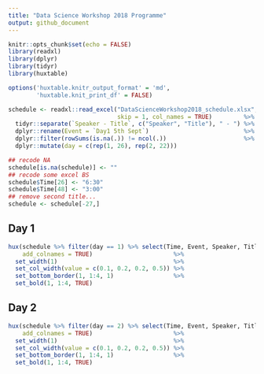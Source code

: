 ```yaml
---
title: "Data Science Workshop 2018 Programme"
output: github_document
---
```


```r
knitr::opts_chunk$set(echo = FALSE)
library(readxl)
library(dplyr)
library(tidyr)
library(huxtable)

options('huxtable.knitr_output_format' = 'md',
        'huxtable.knit_print_df' = FALSE)

schedule <- readxl::read_excel("DataScienceWorkshop2018_schedule.xlsx",
                               skip = 1, col_names = TRUE)         %>%
  tidyr::separate(`Speaker - Title`, c("Speaker", "Title"), " - ") %>% ## separate speaker and talk title
  dplyr::rename(Event = `Day1 5th Sept`)                           %>% ## rename column
  dplyr::filter(rowSums(is.na(.)) != ncol(.))                      %>% ## remove empty rows
  dplyr::mutate(day = c(rep(1, 26), rep(2, 22)))                       ## add day for simple subsetting

## recode NA
schedule[is.na(schedule)] <- ""
## recode some excel BS
schedule$Time[26] <- "6:30"
schedule$Time[48] <- "3:00"
## remove second title...
schedule <- schedule[-27,]
```

## Day 1

```r
hux(schedule %>% filter(day == 1) %>% select(Time, Event, Speaker, Title),
    add_colnames = TRUE)                       %>% 
  set_width(1)                                 %>%
  set_col_width(value = c(0.1, 0.2, 0.2, 0.5)) %>% 
  set_bottom_border(1, 1:4, 1)                 %>%
  set_bold(1, 1:4, TRUE)
```

## Day 2

```r
hux(schedule %>% filter(day == 2) %>% select(Time, Event, Speaker, Title),
    add_colnames = TRUE)                       %>% 
  set_width(1)                                 %>%
  set_col_width(value = c(0.1, 0.2, 0.2, 0.5)) %>% 
  set_bottom_border(1, 1:4, 1)                 %>%
  set_bold(1, 1:4, TRUE)
```
